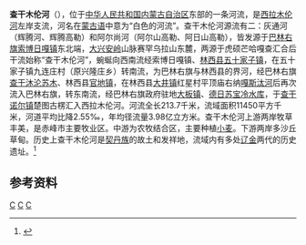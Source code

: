 '''查干木伦河'''（{{mong|m=ᠴᠠᠭᠠᠨ<br>ᠮᠦᠷᠡᠨ|k=Цагаан мөрөн}}），位于[[中华人民共和国|中华人民共和国]][[内蒙古自治区|内蒙古自治区]]东部的一条河流，是[[西拉木伦河|西拉木伦河]]左岸支流，河名在[[蒙古语|蒙古语]]中意为“白色的河流”。查干木伦河源流有二：灰通河（辉腾河、辉腾高勒）和阿尔尚河（阿尔山高勒、阿日山高勒），皆发源于[[巴林右旗|巴林右旗]][[索博日嘎镇|索博日嘎镇]]东北端，[[大兴安岭|大兴安岭]]山脉赛罕乌拉山东麓，两源于虎硕芒哈嘎查汇合后干流始称“查干木伦河”，蜿蜒向西南流经索博日嘎镇、[[林西县|林西县]][[五十家子镇|五十家子镇]]，在五十家子镇九连庄村（原兴隆庄乡）转南流，为巴林右旗与林西县的界河，经巴林右旗[[查干沐沦苏木|查干沐沦苏木]]、林西县[[官地镇_(林西县)|官地镇]]，在林西县[[大井镇_(林西县)|大井镇]]红星村平顶庙右纳[[嘎斯汰河|嘎斯汰河]]后再次流入巴林右旗，转东南流，经巴林右旗政府驻地[[大板镇_(巴林右旗)|大板镇]]、[[德日苏宝冷水库|德日苏宝冷水库]]，于[[查干诺尔镇|查干诺尔镇]]楚图古楞汇入西拉木伦河。河流全长213.7千米，流域面积11450平方千米，河道平均比降2.55‰，年均径流量3.98亿立方米。查干木伦河上游两岸牧草丰美，是赤峰市主要牧业区。中游为农牧结合区，主要种植[[小麦|小麦]]。下游两岸多沙丘草甸。历史上查干木伦河是[[契丹族|契丹族]]的故土和发祥地，流域内有多处[[辽朝|辽]][[金朝|金]]两代的历史遗址。<ref name="中国河湖大典">{{cite book zh |author=《[[中国河湖大典|中国河湖大典]]》编纂委员会 |title=《中国河湖大典·黑龙江、辽河卷》 |format=M |edition=1 |location=北京 |publisher=中国水利水电出版社 |date=2014年4月 |pages=235页 |id= ISBN 978-7-5170-1950-3}}</ref>

==参考资料==
{{reflist}}

{{China-river-stub}}
[[Category:内蒙古河流|C]]
[[Category:赤峰地理|C]]
[[Category:辽河水系|C]]